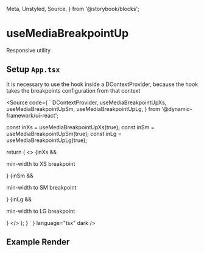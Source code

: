   Meta,
  Unstyled,
  Source,
} from '@storybook/blocks';

<Meta title="Design System/Utils/Hooks/useMediaBreakpointUp" />

# useMediaBreakpointUp
Responsive utility

## Setup `App.tsx`

It is necessary to use the hook inside a DContextProvider, because the hook takes the breakpoints configuration from that context

<Source
  code={
    `
  DContextProvider,
  useMediaBreakpointUpXs,
  useMediaBreakpointUpSm,
  useMediaBreakpointUpLg,
} from '@dynamic-framework/ui-react';

  const inXs = useMediaBreakpointUpXs(true);
  const inSm = useMediaBreakpointUpSm(true);
  const inLg = useMediaBreakpointUpLg(true);

  return (
    <>
      {inXs && <p>min-width to XS breakpoint</p>}
      {inSm && <p>min-width to SM breakpoint</p>}
      {inLg && <p>min-width to LG breakpoint</p>}
    </>
  );
}
`
  }
  language="tsx"
  dark
/>

## Example Render

<Unstyled>
  <ExampleRoot />
</Unstyled>
